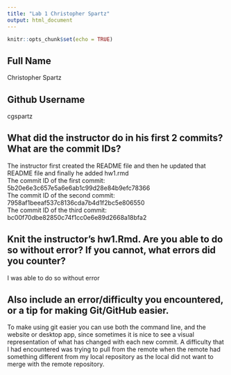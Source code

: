 ```yaml
---
title: "Lab 1 Christopher Spartz"
output: html_document
---
```


```r
knitr::opts_chunk$set(echo = TRUE)
```

## Full Name
Christopher Spartz

## Github Username
cgspartz

## What did the instructor do in his first 2 commits? What are the commit IDs?
The instructor first created the README file and then he updated that README file and finally he added hw1.rmd<br />
The commit ID of the first commit: 5b20e6e3c657e5a6e6ab1c99d28e84b9efc78366 <br />
The commit ID of the second commit: 7958af1beeaf537c8136cda7b4d1f2bc5e806550 <br />
The commit ID of the third commit: bc00f70dbe82850c74f1cc0e6e89d2668a18bfa2

## Knit the instructor’s hw1.Rmd. Are you able to do so without error? If you cannot, what errors did you counter?
I was able to do so without error

## Also include an error/difficulty you encountered, or a tip for making Git/GitHub easier.
To make using git easier you can use both the command line, and the website or desktop app, since sometimes it is nice to see a visual representation of what has changed with each new commit. A difficulty that I had encountered was trying to pull from the remote when the remote had something different from my local repository as the local did not want to merge with the remote repository.